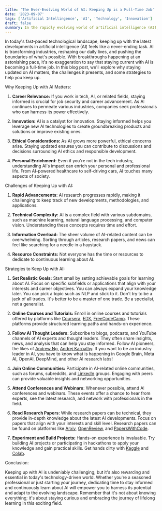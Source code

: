 ```yaml
---
title: 'The Ever-Evolving World of AI: Keeping Up is a Full-Time Job'
date: '2023-09-07'
tags: ['Artificial Intellingence', 'AI', 'Technology', 'Innovation']
draft: false
summary: In the rapidly evolving world of artificial intelligence (AI), staying up-to-date has become a full-time endeavor. This blog explores the importance of staying informed about AI developments, the challenges it presents, and practical strategies to keep pace with this transformative field. Whether you're a tech professional or simply interested in AI's impact on society, these insights will help you navigate the ever-changing AI landscape effectively.
---
```


In today's fast-paced technological landscape, keeping up with the latest developments in artificial intelligence (AI) feels like a never-ending task. AI is transforming industries, reshaping our daily lives, and pushing the boundaries of what's possible. With breakthroughs happening at an astonishing pace, it's no exaggeration to say that staying current with AI is becoming a full-time job. In this blog post, we'll explore why staying updated on AI matters, the challenges it presents, and some strategies to help you keep up.

Why Keeping Up with AI Matters:

1. **Career Relevance:** If you work in tech, AI, or related fields, staying informed is crucial for job security and career advancement. As AI continues to permeate various industries, companies seek professionals who can harness its power effectively.

2. **Innovation:** AI is a catalyst for innovation. Staying informed helps you leverage new AI technologies to create groundbreaking products and solutions or improve existing ones.

3. **Ethical Considerations:** As AI grows more powerful, ethical concerns arise. Staying updated ensures you can contribute to discussions and decisions surrounding AI ethics and responsible development.

4. **Personal Enrichment:** Even if you're not in the tech industry, understanding AI's impact can enrich your personal and professional life. From AI-powered healthcare to self-driving cars, AI touches many aspects of society.

Challenges of Keeping Up with AI:

1. **Rapid Advancements:** AI research progresses rapidly, making it challenging to keep track of new developments, methodologies, and applications.

2. **Technical Complexity:** AI is a complex field with various subdomains, such as machine learning, natural language processing, and computer vision. Understanding these concepts requires time and effort.

3. **Information Overload:** The sheer volume of AI-related content can be overwhelming. Sorting through articles, research papers, and news can feel like searching for a needle in a haystack.

4. **Resource Constraints:** Not everyone has the time or resources to dedicate to continuous learning about AI.

Strategies to Keep Up with AI:

1. **Set Realistic Goals:** Start small by setting achievable goals for learning about AI. Focus on specific subfields or applications that align with your interests and career objectives. You can always expand your knowledge later. You can pick a topic such as NLP and stick to it. Don't try to be a jack of all trades. It's better to be a master of one trade. Be a specialist, not a generalist.

2. **Online Courses and Tutorials:** Enroll in online courses and tutorials offered by platforms like [Coursera](https:coursera.org), [EDX](https://edx.org), [FreeCodeCamp](https://freecodecamp.org). These platforms provide structured learning paths and hands-on experience.

3. **Follow AI Thought Leaders:** Subscribe to blogs, podcasts, and YouTube channels of AI experts and thought leaders. They often share insights, news, and analysis that can help you stay informed. Follow AI pioneers, the likes of [Andrew Ng](https://andrewng.org), [Andrej Karpathy](https://karpathy.ai). If you want to be an industry leader in AI, you have to know what is happening in Google Brain, Meta AI, OpenAI, DeepMind, and other AI research labs!

4. **Join Online Communities:** Participate in AI-related online communities, such as forums, subreddits, and [LinkedIn](https://linkedin.com) groups. Engaging with peers can provide valuable insights and networking opportunities.

5. **Attend Conferences and Webinars:** Whenever possible, attend AI conferences and webinars. These events offer a chance to hear from experts, see the latest research, and network with professionals in the field.

6. **Read Research Papers:** While research papers can be technical, they provide in-depth knowledge about the latest AI developments. Focus on papers that align with your interests and skill level. Research papers can be found on platforms like [Arxiv](https://arxiv.org), [OpenReview](https://openreview.net), and [PapersWithCode](https://paperswithcode.com).

7. **Experiment and Build Projects:** Hands-on experience is invaluable. Try building AI projects or participating in hackathons to apply your knowledge and gain practical skills. Get hands dirty with [Kaggle](https://kaggle.com) and [Colab](https://colab.research.google.com).

Conclusion:

Keeping up with AI is undeniably challenging, but it's also rewarding and essential in today's technology-driven world. Whether you're a seasoned professional or just starting your journey, dedicating time to stay informed and continuously learn about AI will empower you to harness its potential and adapt to the evolving landscape. Remember that it's not about knowing everything; it's about staying curious and embracing the journey of lifelong learning in this exciting field.
